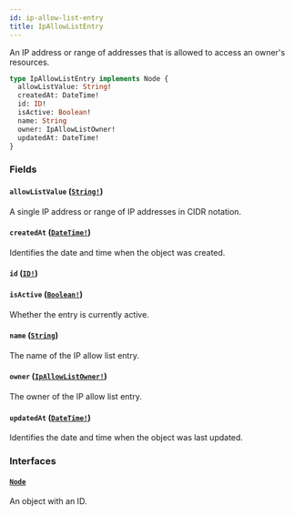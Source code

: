 ```yaml
---
id: ip-allow-list-entry
title: IpAllowListEntry
---
```


An IP address or range of addresses that is allowed to access an owner's resources.

```graphql
type IpAllowListEntry implements Node {
  allowListValue: String!
  createdAt: DateTime!
  id: ID!
  isActive: Boolean!
  name: String
  owner: IpAllowListOwner!
  updatedAt: DateTime!
}
```

### Fields

#### `allowListValue` ([`String!`](/docs/api/scalars/string))

A single IP address or range of IP addresses in CIDR notation.

#### `createdAt` ([`DateTime!`](/docs/api/scalars/date-time))

Identifies the date and time when the object was created.

#### `id` ([`ID!`](/docs/api/scalars/id))

#### `isActive` ([`Boolean!`](/docs/api/scalars/boolean))

Whether the entry is currently active.

#### `name` ([`String`](/docs/api/scalars/string))

The name of the IP allow list entry.

#### `owner` ([`IpAllowListOwner!`](/docs/api/unions/ip-allow-list-owner))

The owner of the IP allow list entry.

#### `updatedAt` ([`DateTime!`](/docs/api/scalars/date-time))

Identifies the date and time when the object was last updated.

### Interfaces

#### [`Node`](/docs/api/interfaces/node)

An object with an ID.
